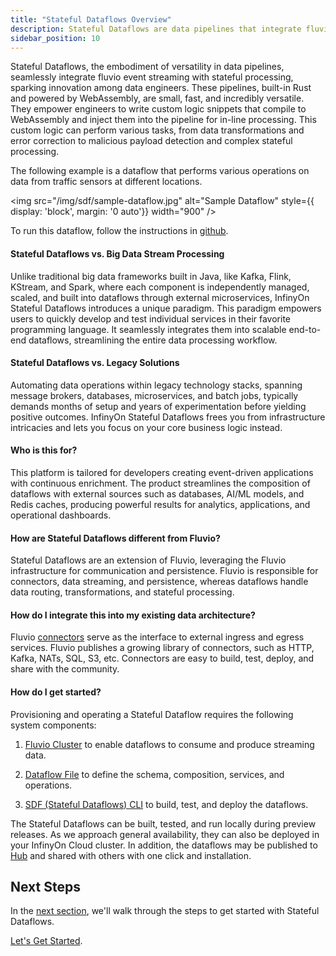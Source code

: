 ```yaml
---
title: "Stateful Dataflows Overview"
description: Stateful Dataflows are data pipelines that integrate fluvio event streaming with stateful processing to automate real-time data analytics at scale.
sidebar_position: 10
---
```


Stateful Dataflows, the embodiment of versatility in data pipelines, seamlessly integrate fluvio event streaming with stateful processing, sparking innovation among data engineers. These pipelines, built-in Rust and powered by WebAssembly, are small, fast, and incredibly versatile. They empower engineers to write custom logic snippets that compile to WebAssembly and inject them into the pipeline for in-line processing. This custom logic can perform various tasks, from data transformations and error correction to malicious payload detection and complex stateful processing.

The following example is a dataflow that performs various operations on data from traffic sensors at different locations.

<img src="/img/sdf/sample-dataflow.jpg" alt="Sample Dataflow" style={{ display: 'block', margin: '0 auto'}} width="900" />

To run this dataflow, follow the instructions in <a href="https://github.com/infinyon/stateful-dataflows-examples/tree/main/dataflows-inline/car-processing" target="_blank">github</a>.


#### Stateful Dataflows vs. Big Data Stream Processing

Unlike traditional big data frameworks built in Java, like Kafka, Flink, KStream, and Spark, where each component is independently managed, scaled, and built into dataflows through external microservices, InfinyOn Stateful Dataflows introduces a unique paradigm. This paradigm empowers users to quickly develop and test individual services in their favorite programming language. It seamlessly integrates them into scalable end-to-end dataflows, streamlining the entire data processing workflow.


#### Stateful Dataflows vs. Legacy Solutions

Automating data operations within legacy technology stacks, spanning message brokers, databases, microservices, and batch jobs, typically demands months of setup and years of experimentation before yielding positive outcomes. InfinyOn Stateful Dataflows frees you from infrastructure intricacies and lets you focus on your core business logic instead.


#### Who is this for?

This platform is tailored for developers creating event-driven applications with continuous enrichment. The product streamlines the composition of dataflows with external sources such as databases, AI/ML models, and Redis caches, producing powerful results for analytics, applications, and operational dashboards.


#### How are Stateful Dataflows different from Fluvio?

Stateful Dataflows are an extension of Fluvio, leveraging the Fluvio infrastructure for communication and persistence. Fluvio is responsible for connectors, data streaming, and persistence, whereas dataflows handle data routing, transformations, and stateful processing.


#### How do I integrate this into my existing data architecture?

Fluvio [connectors] serve as the interface to external ingress and egress services. Fluvio publishes a growing library of connectors, such as HTTP, Kafka, NATs, SQL, S3, etc. Connectors are easy to build, test, deploy, and share with the community.

#### How do I get started?

Provisioning and operating a Stateful Dataflow requires the following system components:

1. [Fluvio Cluster] to enable dataflows to consume and produce streaming data.

2. [Dataflow File] to define the schema, composition, services, and operations.

3. [SDF (Stateful Dataflows) CLI] to build, test, and deploy the dataflows.

The Stateful Dataflows can be built, tested, and run locally during preview releases. As we approach general availability, they can also be deployed in your InfinyOn Cloud cluster. In addition, the dataflows may be published to [Hub] and shared with others with one click and installation.


## Next Steps

In the [next section], we'll walk through the steps to get started with Stateful Dataflows.

[Let's Get Started].

[Dataflow File]: /sdf/dataflow-yaml
[Fluvio Cluster]: /sdf/getting-started#installing-fluvio--start-a-cluster
[SDF (Stateful Dataflows) CLI]: /sdf/
[next section]: /sdf/getting-started
[Let's Get Started]: /sdf/getting-started
[connectors]: /docs/connectors/quickstart
[Hub]: /docs/cloud/tutorials/hub-basics